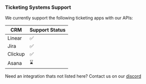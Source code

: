 ### Ticketing Systems Support

We currently support the following ticketing apps with our APIs:

| CRM      | Support Status |
| -------- | -------------- |
| Linear    | ✅             |
| Jira  | ✅             |
| Clickup  | ✅           |
| Asana | ⌛             |

Need an integration thats not listed here? Contact us on our [discord](https://discord.gg/q5K5cRhymW)
